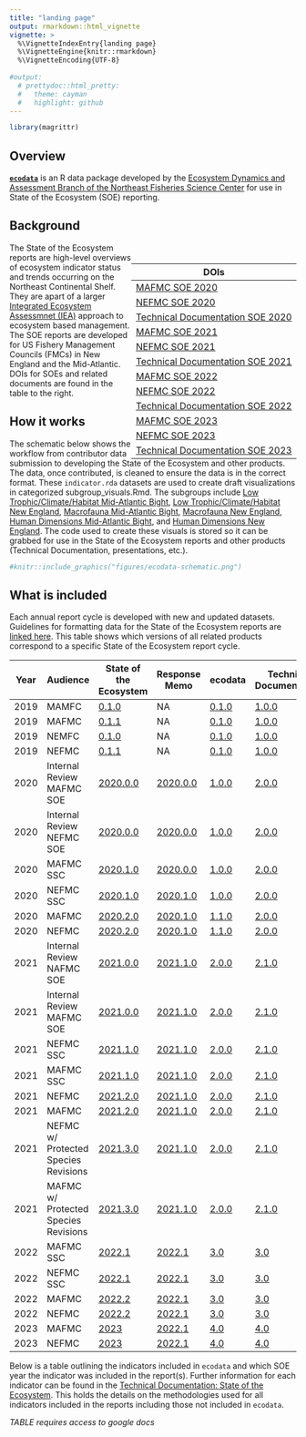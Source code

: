 ```yaml
---
title: "landing page"
output: rmarkdown::html_vignette
vignette: >
  %\VignetteIndexEntry{landing page}
  %\VignetteEngine{knitr::rmarkdown}
  %\VignetteEncoding{UTF-8}
  
#output:
  # prettydoc::html_pretty:
  #   theme: cayman
  #   highlight: github
---
```



```r
library(magrittr)
```


## Overview

[**`ecodata`**](https://github.com/NOAA-EDAB/ecodata) is an R data package developed by the [Ecosystem Dynamics and Assessment Branch of the Northeast Fisheries Science Center](https://www.fisheries.noaa.gov/new-england-mid-atlantic/ecosystems/northeast-ecosystem-dynamics-and-assessment-our-research) for use in State of the Ecosystem (SOE) reporting.

## Background

<div style= "float:right;position: relative; top: 20px;">
| DOIs |
| --- |
| [MAFMC SOE 2020](https://doi.org/10.25923/1f8j-d564) |
| [NEFMC SOE 2020](https://doi.org/10.25923/4tdk-eg57) |
| [Technical Documentation SOE 2020](https://doi.org/10.25923/64pf-sc70) |
| [MAFMC SOE 2021](https://doi.org/10.25923/jd1w-dc26) |
| [NEFMC SOE 2021](https://doi.org/10.25923/6pww-mw45) |
| [Technical Documentation SOE 2021](https://repository.library.noaa.gov/view/noaa/29277) |
| [MAFMC SOE 2022](https://doi.org/10.25923/5s5y-0h81) |
| [NEFMC SOE 2022](https://doi.org/10.25923/ypv2-mw79) |
| [Technical Documentation SOE 2022](https://doi.org/10.25923/xq8b-dn10) |
| [MAFMC SOE 2023](https://doi.org/10.25923/vy6j-w454) |
| [NEFMC SOE 2023](https://doi.org/10.25923/9sb9-nj66) |
| [Technical Documentation SOE 2023](https://doi.org/10.25923/5scc-rm92) |
</div>

The State of the Ecosystem reports are high-level overviews of ecosystem indicator status and trends occurring on the Northeast Continental Shelf. They are apart of a larger [Integrated Ecosystem Assessmnet (IEA)](https://www.integratedecosystemassessment.noaa.gov/regions/northeast) approach to ecosystem based management.  The SOE reports are developed for US Fishery Management Councils (FMCs) in New England and the Mid-Atlantic. DOIs for SOEs and related documents are found in the table to the right. 



## How it works

The schematic below shows the workflow from contributor data submission to developing the State of the Ecosystem and other products. The data, once contributed, is cleaned to ensure the data is in the correct format. These `indicator.rda` datasets are used to create draft visualizations in categorized subgroup_visuals.Rmd. The subgroups include [Low Trophic/Climate/Habitat Mid-Atlantic Bight](https://noaa-edab.github.io/ecodata/LTL_MAB), [Low Trophic/Climate/Habitat New England](https://noaa-edab.github.io/ecodata/LTL_NE), [Macrofauna Mid-Atlantic Bight](https://noaa-edab.github.io/ecodata/macrofauna_MAB),  [Macrofauna New England](https://noaa-edab.github.io/ecodata/macrofauna_NE), [Human Dimensions Mid-Atlantic Bight](https://noaa-edab.github.io/ecodata/human_dimensions_MAB), and [Human Dimensions New England ](https://noaa-edab.github.io/ecodata/human_dimensions_NE). The code used to create these visuals is stored so it can be grabbed for use in the State of the Ecosystem reports and other products (Technical Documentation, presentations, etc.).  

```r
#knitr::include_graphics("figures/ecodata-schematic.png")
```


## What is included 

Each annual report cycle is developed with new and updated datasets. Guidelines for formatting data for the State of the Ecosystem reports are [linked here](https://noaa-edab.github.io/ecodata/data_guidelines). This table shows which versions of all related products correspond to a specific State of the Ecosystem report cycle. 



| Year | Audience  | State of the Ecosystem | Response Memo | ecodata | Technical Documentation |
|------|------------------|-------------|----------------|--------------|------------------|
| 2019 | MAMFC | [0.1.0](https://github.com/NOAA-EDAB/SOE-NEFMC/tree/v0.1.0) | NA | [0.1.0](https://github.com/NOAA-EDAB/ecodata/tree/0.1.0) | [1.0.0](https://github.com/NOAA-EDAB/tech-doc/tree/v1.0.0)  |
| 2019 | MAFMC | [0.1.1](https://github.com/NOAA-EDAB/SOE-MAFMC/tree/v0.1.1) | NA| [0.1.0](https://github.com/NOAA-EDAB/ecodata/tree/0.1.0) | [1.0.0](https://github.com/NOAA-EDAB/tech-doc/tree/v1.0.0)  |
| 2019 | NEMFC | [0.1.0](https://github.com/NOAA-EDAB/SOE-NEFMC/tree/v0.1.0) | NA | [0.1.0](https://github.com/NOAA-EDAB/ecodata/tree/0.1.0) | [1.0.0](https://github.com/NOAA-EDAB/tech-doc/tree/v1.0.0)  |
| 2019 | NEFMC | [0.1.1](https://github.com/NOAA-EDAB/SOE-NEFMC/tree/v0.1.1) | NA | [0.1.0](https://github.com/NOAA-EDAB/ecodata/tree/0.1.0) | [1.0.0](https://github.com/NOAA-EDAB/tech-doc/tree/v1.0.0)  |
| 2020 | Internal Review MAFMC SOE | [2020.0.0](https://github.com/NOAA-EDAB/SOE-MAFMC/tree/2020.0.0) | [2020.0.0](https://github.com/NOAA-EDAB/memos/tree/2020.1.0) | [1.0.0](https://github.com/NOAA-EDAB/ecodata/tree/1.0.0) | [2.0.0](https://github.com/NOAA-EDAB/tech-doc/tree/2.0.0)
| 2020 | Internal Review NEFMC SOE | [2020.0.0](https://github.com/NOAA-EDAB/SOE-NEFMC/tree/2020.0.0) | [2020.0.0](https://github.com/NOAA-EDAB/memos/tree/2020.1.0) | [1.0.0](https://github.com/NOAA-EDAB/ecodata/tree/1.0.0) | [2.0.0](https://github.com/NOAA-EDAB/tech-doc/tree/2.0.0)
| 2020 | MAFMC SSC | [2020.1.0](https://github.com/NOAA-EDAB/SOE-MAFMC/tree/2020.1.0) | [2020.0.0](https://github.com/NOAA-EDAB/memos/tree/2020.0.0) | [1.0.0](https://github.com/NOAA-EDAB/ecodata/tree/1.0.0) | [2.0.0](https://github.com/NOAA-EDAB/tech-doc/tree/2.0.0)
| 2020 | NEFMC SSC | [2020.1.0](https://github.com/NOAA-EDAB/SOE-NEFMC/tree/2020.1.0) | [2020.1.0](https://github.com/NOAA-EDAB/memos/tree/2020.1.0) | [1.0.0](https://github.com/NOAA-EDAB/ecodata/tree/1.0.0) | [2.0.0](https://github.com/NOAA-EDAB/tech-doc/tree/2.0.0) |
| 2020 | MAFMC | [2020.2.0](https://github.com/NOAA-EDAB/SOE-MAFMC/tree/2020.2.0) | [2020.1.0](https://github.com/NOAA-EDAB/memos/tree/2020.1.0) | [1.1.0](https://github.com/NOAA-EDAB/ecodata/tree/1.1.0) | [2.0.0](https://github.com/NOAA-EDAB/tech-doc/tree/2.0.0)
| 2020 | NEFMC | [2020.2.0](https://github.com/NOAA-EDAB/SOE-NEFMC/tree/2020.2.0) | [2020.1.0](https://github.com/NOAA-EDAB/memos/tree/2020.1.0) | [1.1.0](https://github.com/NOAA-EDAB/ecodata/tree/1.1.0) | [2.0.0](https://github.com/NOAA-EDAB/tech-doc/tree/2.0.0) |
| 2021 | Internal Review NAFMC SOE | [2021.0.0](https://github.com/NOAA-EDAB/SOE-NEFMC/releases/tag/2021.0.0) | [2021.1.0](https://github.com/NOAA-EDAB/memos) | [2.0.0](https://github.com/NOAA-EDAB/ecodata/releases/tag/2.0.0) | [2.1.0](https://github.com/NOAA-EDAB/tech-doc/tree/2.1.0) |
| 2021 | Internal Review MAFMC SOE | [2021.0.0](https://github.com/NOAA-EDAB/SOE-MAFMC/releases/tag/2021.0.0) | [2021.1.0](https://github.com/NOAA-EDAB/memos) | [2.0.0](https://github.com/NOAA-EDAB/ecodata/releases/tag/2.0.0) | [2.1.0](https://github.com/NOAA-EDAB/tech-doc/tree/2.1.0) |
| 2021 | NEFMC SSC |[2021.1.0](https://github.com/NOAA-EDAB/SOE-NEFMC/releases/tag/2021.1.0) | [2021.1.0](https://github.com/NOAA-EDAB/memos) | [2.0.0](https://github.com/NOAA-EDAB/ecodata/releases/tag/2.0.0) | [2.1.0](https://github.com/NOAA-EDAB/tech-doc/tree/2.1.0) |
| 2021 | MAFMC SSC |[2021.1.0](https://github.com/NOAA-EDAB/SOE-MAFMC/releases/tag/2021.1.0) | [2021.1.0](https://github.com/NOAA-EDAB/memos) | [2.0.0](https://github.com/NOAA-EDAB/ecodata/releases/tag/2.0.0) | [2.1.0](https://github.com/NOAA-EDAB/tech-doc/tree/2.1.0) |
| 2021 | NEFMC | [2021.2.0](https://github.com/NOAA-EDAB/SOE-NEFMC/releases/tag/2021.2.0) | [2021.1.0](https://github.com/NOAA-EDAB/memos/releases/tag/2021.1.0) | [2.0.0](https://github.com/NOAA-EDAB/ecodata/releases/tag/2.0.0) | [2.1.0](https://github.com/NOAA-EDAB/tech-doc/tree/2.1.0) |
| 2021 | MAFMC | [2021.2.0](https://github.com/NOAA-EDAB/SOE-MAFMC/releases/tag/2021.2.0) | [2021.1.0](https://github.com/NOAA-EDAB/memos/releases/tag/2021.1.0) | [2.0.0](https://github.com/NOAA-EDAB/ecodata/releases/tag/2.0.0) | [2.1.0](https://github.com/NOAA-EDAB/tech-doc/tree/2.1.0) |
| 2021 | NEFMC w/ Protected Species Revisions | [2021.3.0](https://github.com/NOAA-EDAB/SOE-NEFMC/releases/tag/2021.3.0) | [2021.1.0](https://github.com/NOAA-EDAB/memos/releases/tag/2021.1.0) | [2.0.0](https://github.com/NOAA-EDAB/ecodata/releases/tag/2.0.0) | [2.1.0](https://github.com/NOAA-EDAB/tech-doc/tree/2.1.0) | 
| 2021 | MAFMC w/ Protected Species Revisions | [2021.3.0](https://github.com/NOAA-EDAB/SOE-MAFMC/releases/tag/2021.3.0) | [2021.1.0](https://github.com/NOAA-EDAB/memos/releases/tag/2021.1.0) | [2.0.0](https://github.com/NOAA-EDAB/ecodata/releases/tag/2.0.0) | [2.1.0](https://github.com/NOAA-EDAB/tech-doc/tree/2.1.0) | 
|2022 | MAFMC SSC | [2022.1](https://github.com/NOAA-EDAB/SOE-MAFMC/releases/tag/2022.1) | [2022.1](https://github.com/NOAA-EDAB/memos/releases/tag/2022.1) | [3.0](https://github.com/NOAA-EDAB/ecodata/releases/tag/3.0) | [3.0](https://github.com/NOAA-EDAB/tech-doc/tree/3.0) | 
|2022 | NEFMC SSC | [2022.1](https://github.com/NOAA-EDAB/SOE-NEFMC/releases/tag/2022.1) | [2022.1](https://github.com/NOAA-EDAB/memos/releases/tag/2022.1) | [3.0](https://github.com/NOAA-EDAB/ecodata/releases/tag/3.0) | [3.0](https://github.com/NOAA-EDAB/tech-doc/tree/3.0) | 
|2022 | MAFMC | [2022.2](https://github.com/NOAA-EDAB/SOE-MAFMC/releases/tag/2022.2) | [2022.1](https://github.com/NOAA-EDAB/memos/releases/tag/2022.1) | [3.0](https://github.com/NOAA-EDAB/ecodata/releases/tag/3.0) | [3.0](https://github.com/NOAA-EDAB/tech-doc/tree/3.0) | 
|2022 | NEFMC | [2022.2](https://github.com/NOAA-EDAB/SOE-NEFMC/releases/tag/2022.2) | [2022.1](https://github.com/NOAA-EDAB/memos/releases/tag/2022.1) | [3.0](https://github.com/NOAA-EDAB/ecodata/releases/tag/3.0) | [3.0](https://github.com/NOAA-EDAB/tech-doc/tree/3.0) | 
|2023 | MAFMC | [2023](https://github.com/NOAA-EDAB/SOE-MAFMC/releases/tag/2023) | [2022.1](https://github.com/NOAA-EDAB/memos/releases/tag/2022.1) | [4.0](https://github.com/NOAA-EDAB/ecodata/releases/tag/4.0) | [4.0](https://github.com/NOAA-EDAB/tech-doc/tree/4.0) |
|2023 | NEFMC | [2023](https://github.com/NOAA-EDAB/SOE-NEFMC/releases/tag/2023) | [2022.1](https://github.com/NOAA-EDAB/memos/releases/tag/2022.1) | [4.0](https://github.com/NOAA-EDAB/ecodata/releases/tag/4.0) | [4.0](https://github.com/NOAA-EDAB/tech-doc/tree/4.0) |

Below is a table outlining the indicators included in `ecodata` and which SOE year the indicator was included in the report(s). Further information for each indicator can be found in the [Technical Documentation: State of the Ecosystem](https://noaa-edab.github.io/tech-doc/). This holds the details on the methodologies used for all indicators included in the reports including those not included in `ecodata`.  


*TABLE requires access to google docs*


